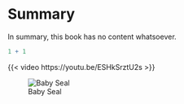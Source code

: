 # Summary

In summary, this book has no content whatsoever.

```r
1 + 1
```

{{< video https://youtu.be/ESHkSrztU2s >}}

![Baby Seal](https://cdn.wallpapersafari.com/60/74/7BUxk1.jpg)
